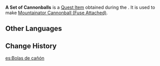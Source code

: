 {{Item Infobox
|id           = 101624
|image        = Item A Set of Cannonballs.png
|type         = Quest Items
|description  = Cannonballs for the [[Mountainator]], also known as the Safe Blasting Mechanism 2156. Although you used the [[Lumenstone Adjuvant]] to clear the unknown pollutants away, there is still a stench about them that can be detected even while covering your nose.<br>Ugh. Do you really have to touch it?
|source1      = [[The Heavenly Stone's Debris]]
}}
'''A Set of Cannonballs''' is a [[Quest Item]] obtained during the {{quest|The Heavenly Stone's Debris}}. It is used to make [[Mountainator Cannonball (Fuse Attached)]].

==Other Languages==
{{Other Languages
|en      = A Set of Cannonballs
|zhs     = 一组弹丸
|zhs_rm  = Yīzǔ Dànwán
|zht     = 一組彈丸
|zht_rm  = Yīzǔ Dànwán
|ja      = 一揃いの砲弾
|ja_rm   = Hitosoroi no Houdan
|ko      = 포탄 한 세트
|es      = Bolas de cañón
|fr      = Lot de boulets de canon
|ru      = Ядра горовзрывателя
|th      = ชุดลูกกระสุนปืนใหญ่
|th_rm   = Chut Luk Krasunpuenyai
|vi      = Một Bộ Đạn Pháo
|de      = Satz Kanonenkugeln
|id      = Satu Set Amunisi
|pt      = Conjunto de Bolas de Canhão
|tr      = Kutu Gülle
|it      = Set di palle di cannone
}}

==Change History==
{{Change History|2.6}}
[[es:Bolas de cañón]]